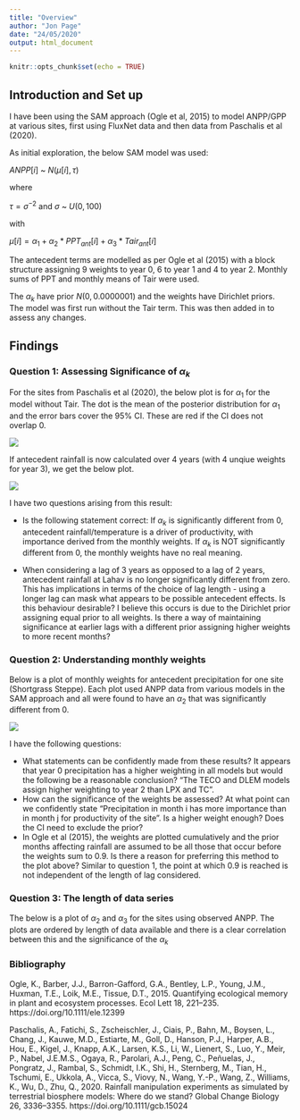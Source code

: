 ```yaml
---
title: "Overview"
author: "Jon Page"
date: "24/05/2020"
output: html_document
---
```


```r
knitr::opts_chunk$set(echo = TRUE)
```


## Introduction and Set up

I have been using the SAM approach (Ogle et al, 2015) to model ANPP/GPP at various sites, first using FluxNet data and then data from Paschalis et al (2020).

As initial exploration, the below SAM model was used:

$ANPP[i]$ ~ $N(\mu[i],\tau)$

where

$\tau = \sigma^{-2}$ and $\sigma$ ~ $U(0,100)$

with

$\mu[i] = \alpha_{1} + \alpha_{2}*PPT_{ant}[i] + \alpha_{3}*Tair_{ant}[i]$

The antecedent terms are modelled as per Ogle et al (2015) with a block structure assigning 9 weights to year 0, 6 to year 1 and 4 to year 2. Monthly sums of PPT and monthly means of Tair were used.

The $\alpha_{k}$ have prior $N(0,0.0000001)$ and the weights have Dirichlet priors.
The model was first run without the Tair term. This was then added in to assess any changes.

## Findings

### Question 1: Assessing Significance of $\alpha_{k}$

For the sites from Paschalis et al (2020), the below plot is for $\alpha_{1}$ for the model without Tair. The dot is the mean of the posterior distribution for $\alpha_{1}$ and the error bars cover the 95% CI. These are red if the CI does not overlap 0.

![](plots/P_3_Alphas.png)

If antecedent rainfall is now calculated over 4 years (with 4 unqiue weights for year 3), we get the below plot.

![](plots/P_4_Alphas.png)

I have two questions arising from this result:

* Is the following statement correct: If $\alpha_{k}$ is significantly different from 0, antecedent rainfall/temperature is a driver of productivity, with importance derived from the monthly weights. If $\alpha_{k}$ is NOT significantly different from 0, the monthly weights have no real meaning.

* When considering a lag of 3 years as opposed to a lag of 2 years, antecedent rainfall at Lahav is no longer significantly different from zero. This has implications in terms of the choice of lag length - using a longer lag can mask what appears to be possible antecedent effects. Is this behaviour desirable? I believe this occurs is due to the Dirichlet prior assigning equal prior to all weights. Is there a way of maintaining significance at earlier lags with a different prior assigning higher weights to more recent months? 

### Question 2: Understanding monthly weights

Below is a plot of monthly weights for antecedent precipitation for one site (Shortgrass Steppe). Each plot used ANPP data from various models in the SAM approach and all were found to have an $\alpha_{2}$ that was significantly different from 0.

![](plots/SGSModelPWeights.png)

I have the following questions:

* What statements can be confidently made from these results? It appears that year 0 precipitation has a higher weighting in all models but would the following be a reasonable conclusion? "The TECO and DLEM models assign higher weighting to year 2 than LPX and TC". 
* How can the significance of the weights be assessed? At what point can we confidently state "Precipitation in month i has more importance than in month j for productivity of the site". Is a higher weight enough? Does the CI need to exclude the prior?
* In Ogle et al (2015), the weights are plotted cumulatively and the prior months affecting rainfall are assumed to be all those that occur before the weights sum to 0.9. Is there a reason for preferring this method to the plot above? Similar to question 1, the point at which 0.9 is reached is not independent of the length of lag considered.

### Question 3: The length of data series

The below is a plot of $\alpha_{2}$ and $\alpha_{3}$ for the sites using observed ANPP. The plots are ordered by length of data available and there is a clear correlation between this and the significance of the $\alpha_{k}$


### Bibliography

Ogle, K., Barber, J.J., Barron-Gafford, G.A., Bentley, L.P., Young, J.M., Huxman, T.E., Loik, M.E., Tissue, D.T., 2015. Quantifying ecological memory in plant and ecosystem processes. Ecol Lett 18, 221–235. https://doi.org/10.1111/ele.12399

Paschalis, A., Fatichi, S., Zscheischler, J., Ciais, P., Bahn, M., Boysen, L., Chang, J., Kauwe, M.D., Estiarte, M., Goll, D., Hanson, P.J., Harper, A.B., Hou, E., Kigel, J., Knapp, A.K., Larsen, K.S., Li, W., Lienert, S., Luo, Y., Meir, P., Nabel, J.E.M.S., Ogaya, R., Parolari, A.J., Peng, C., Peñuelas, J., Pongratz, J., Rambal, S., Schmidt, I.K., Shi, H., Sternberg, M., Tian, H., Tschumi, E., Ukkola, A., Vicca, S., Viovy, N., Wang, Y.-P., Wang, Z., Williams, K., Wu, D., Zhu, Q., 2020. Rainfall manipulation experiments as simulated by terrestrial biosphere models: Where do we stand? Global Change Biology 26, 3336–3355. https://doi.org/10.1111/gcb.15024

